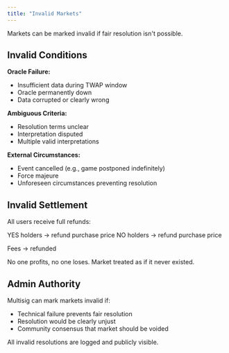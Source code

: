 ```yaml
---
title: "Invalid Markets"
---
```


Markets can be marked invalid if fair resolution isn't possible.

## Invalid Conditions

**Oracle Failure:**

- Insufficient data during TWAP window
- Oracle permanently down
- Data corrupted or clearly wrong

**Ambiguous Criteria:**

- Resolution terms unclear
- Interpretation disputed
- Multiple valid interpretations
  
**External Circumstances:**
- Event cancelled (e.g., game postponed indefinitely)
- Force majeure
- Unforeseen circumstances preventing resolution

## Invalid Settlement

All users receive full refunds:

YES holders → refund purchase price NO holders → refund purchase price

Fees → refunded

No one profits, no one loses. Market treated as if it never existed.

## Admin Authority

Multisig can mark markets invalid if:

- Technical failure prevents fair resolution
- Resolution would be clearly unjust
- Community consensus that market should be voided

All invalid resolutions are logged and publicly visible.